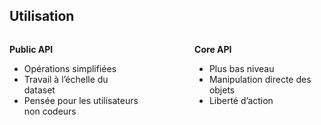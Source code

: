 ## Utilisation

:::: {.columns}


::: {.column width="45%" .primary}
:::{.r-stack}
**Public API**
:::

- Opérations simplifiées
- Travail à l'échelle du dataset
- Pensée pour les utilisateurs non codeurs

:::

::: {.column width="10%"}
:::

::: {.column width="45%" .secondary}
:::{.r-stack}
**Core API**
::: 

- Plus bas niveau
- Manipulation directe des objets
- Liberté d'action

:::

:::